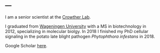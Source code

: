 ---
---

<link rel="stylesheet" href="styles.css" type="text/css">

<!-- <img src="images/johan.jpg" style="width:25%; border:10px solid; margin-right: 20px" align="left"> -->

I am a senior scientist at the [Crowther Lab](https://www.crowtherlab.com/). 

I graduated from [Wageningen University](http://www.sph.umn.edu/academics/divisions/biostatistics/) with a MS in biotechnology in 2012, specializing in molecular biolgy. In 2018 I finished my PhD cellular signaling in the potato late blight pathogen <i>Phytophthora infestans</i> in 2018.


Google Scholar [here](https://scholar.google.com/citations?user=0Pl8Q1EAAAAJ&hl=en).

<!-- My full CV is available [here](files/CV_Johan_van_den_Hoogen.pdf),  -->
